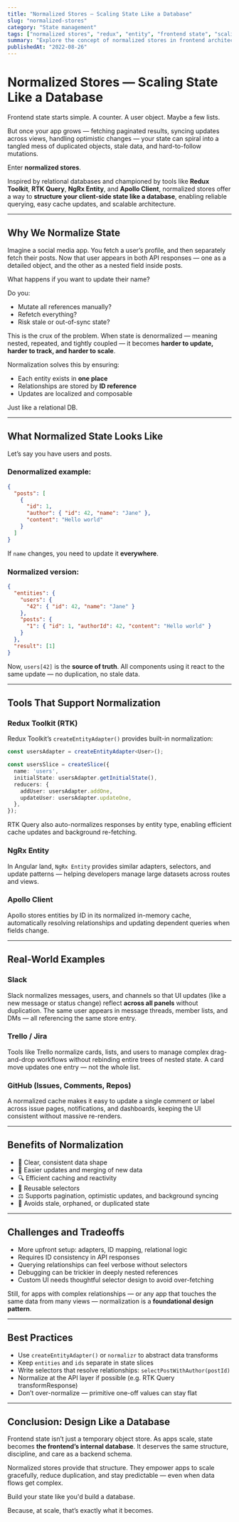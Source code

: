 ```yaml
---
title: "Normalized Stores — Scaling State Like a Database"
slug: "normalized-stores"
category: "State management"
tags: ["normalized stores", "redux", "entity", "frontend state", "scaling state", "data normalization"]
summary: "Explore the concept of normalized stores in frontend architecture — a technique that mimics database design for predictable, scalable state in large applications. Learn how Redux, RTK Query, and enterprise apps model their data to stay maintainable."
publishedAt: "2022-08-26"
---
```


# Normalized Stores — Scaling State Like a Database

Frontend state starts simple. A counter. A user object. Maybe a few lists.

But once your app grows — fetching paginated results, syncing updates across views, handling optimistic changes — your state can spiral into a tangled mess of duplicated objects, stale data, and hard-to-follow mutations.

Enter **normalized stores**.

Inspired by relational databases and championed by tools like **Redux Toolkit**, **RTK Query**, **NgRx Entity**, and **Apollo Client**, normalized stores offer a way to **structure your client-side state like a database**, enabling reliable querying, easy cache updates, and scalable architecture.

---

## Why We Normalize State

Imagine a social media app. You fetch a user’s profile, and then separately fetch their posts. Now that user appears in both API responses — one as a detailed object, and the other as a nested field inside posts.

What happens if you want to update their name?

Do you:
- Mutate all references manually?
- Refetch everything?
- Risk stale or out-of-sync state?

This is the crux of the problem. When state is denormalized — meaning nested, repeated, and tightly coupled — it becomes **harder to update, harder to track, and harder to scale**.

Normalization solves this by ensuring:
- Each entity exists in **one place**
- Relationships are stored by **ID reference**
- Updates are localized and composable

Just like a relational DB.

---

## What Normalized State Looks Like

Let’s say you have users and posts.

### Denormalized example:

```json
{
  "posts": [
    {
      "id": 1,
      "author": { "id": 42, "name": "Jane" },
      "content": "Hello world"
    }
  ]
}
```

If `name` changes, you need to update it **everywhere**.

### Normalized version:

```json
{
  "entities": {
    "users": {
      "42": { "id": 42, "name": "Jane" }
    },
    "posts": {
      "1": { "id": 1, "authorId": 42, "content": "Hello world" }
    }
  },
  "result": [1]
}
```

Now, `users[42]` is the **source of truth**. All components using it react to the same update — no duplication, no stale data.

---

## Tools That Support Normalization

### Redux Toolkit (RTK)

Redux Toolkit’s `createEntityAdapter()` provides built-in normalization:

```ts
const usersAdapter = createEntityAdapter<User>();

const usersSlice = createSlice({
  name: 'users',
  initialState: usersAdapter.getInitialState(),
  reducers: {
    addUser: usersAdapter.addOne,
    updateUser: usersAdapter.updateOne,
  },
});
```

RTK Query also auto-normalizes responses by entity type, enabling efficient cache updates and background re-fetching.

### NgRx Entity

In Angular land, `NgRx Entity` provides similar adapters, selectors, and update patterns — helping developers manage large datasets across routes and views.

### Apollo Client

Apollo stores entities by ID in its normalized in-memory cache, automatically resolving relationships and updating dependent queries when fields change.

---

## Real-World Examples

### Slack

Slack normalizes messages, users, and channels so that UI updates (like a new message or status change) reflect **across all panels** without duplication. The same user appears in message threads, member lists, and DMs — all referencing the same store entry.

### Trello / Jira

Tools like Trello normalize cards, lists, and users to manage complex drag-and-drop workflows without rebinding entire trees of nested state. A card move updates one entry — not the whole list.

### GitHub (Issues, Comments, Repos)

A normalized cache makes it easy to update a single comment or label across issue pages, notifications, and dashboards, keeping the UI consistent without massive re-renders.

---

## Benefits of Normalization

- 🧠 Clear, consistent data shape
- 🔁 Easier updates and merging of new data
- 🔍 Efficient caching and reactivity
- 🧩 Reusable selectors
- ⚖️ Supports pagination, optimistic updates, and background syncing
- 🧼 Avoids stale, orphaned, or duplicated state

---

## Challenges and Tradeoffs

- More upfront setup: adapters, ID mapping, relational logic
- Requires ID consistency in API responses
- Querying relationships can feel verbose without selectors
- Debugging can be trickier in deeply nested references
- Custom UI needs thoughtful selector design to avoid over-fetching

Still, for apps with complex relationships — or any app that touches the same data from many views — normalization is a **foundational design pattern**.

---

## Best Practices

- Use `createEntityAdapter()` or `normalizr` to abstract data transforms
- Keep `entities` and `ids` separate in state slices
- Write selectors that resolve relationships: `selectPostWithAuthor(postId)`
- Normalize at the API layer if possible (e.g. RTK Query transformResponse)
- Don’t over-normalize — primitive one-off values can stay flat

---

## Conclusion: Design Like a Database

Frontend state isn’t just a temporary object store. As apps scale, state becomes **the frontend’s internal database**. It deserves the same structure, discipline, and care as a backend schema.

Normalized stores provide that structure. They empower apps to scale gracefully, reduce duplication, and stay predictable — even when data flows get complex.

Build your state like you'd build a database.

Because, at scale, that’s exactly what it becomes.
